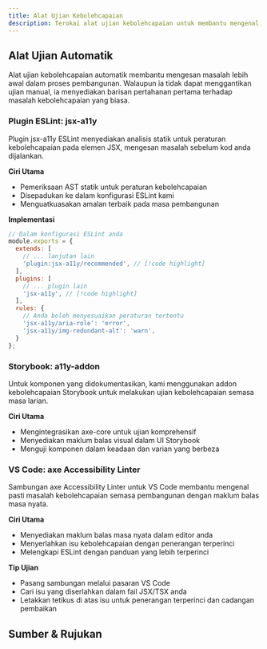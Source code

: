 ```yaml
---
title: Alat Ujian Kebolehcapaian
description: Terokai alat ujian kebolehcapaian untuk membantu mengenal pasti dan menyelesaikan isu kebolehcapaian semasa pembangunan. Alat-alat ini bekerjasama untuk memastikan komponen kami memenuhi piawaian WCAG dan menyediakan pengalaman yang lebih baik untuk semua pengguna.
---
```



## Alat Ujian Automatik

Alat ujian kebolehcapaian automatik membantu mengesan masalah lebih awal dalam proses pembangunan. Walaupun ia tidak dapat menggantikan ujian manual, ia menyediakan barisan pertahanan pertama terhadap masalah kebolehcapaian yang biasa.

### Plugin ESLint: jsx-a11y
Plugin jsx-a11y ESLint menyediakan analisis statik untuk peraturan kebolehcapaian pada elemen JSX, mengesan masalah sebelum kod anda dijalankan.

**Ciri Utama**
- Pemeriksaan AST statik untuk peraturan kebolehcapaian
- Disepadukan ke dalam konfigurasi ESLint kami
- Menguatkuasakan amalan terbaik pada masa pembangunan

**Implementasi**

```jsx
// Dalam konfigurasi ESLint anda
module.exports = {
  extends: [
    // ... lanjutan lain
    'plugin:jsx-a11y/recommended', // [!code highlight]
  ],
  plugins: [
    // ... plugin lain
    'jsx-a11y', // [!code highlight]
  ],
  rules: {
    // Anda boleh menyesuaikan peraturan tertentu
    'jsx-a11y/aria-role': 'error',
    'jsx-a11y/img-redundant-alt': 'warn',
  }
};
```
### Storybook: a11y-addon

Untuk komponen yang didokumentasikan, kami menggunakan addon kebolehcapaian Storybook untuk melakukan ujian kebolehcapaian semasa masa larian.

**Ciri Utama**
- Mengintegrasikan axe-core untuk ujian komprehensif
- Menyediakan maklum balas visual dalam UI Storybook
- Menguji komponen dalam keadaan dan varian yang berbeza

### VS Code: axe Accessibility Linter

Sambungan axe Accessibility Linter untuk VS Code membantu mengenal pasti masalah kebolehcapaian semasa pembangunan dengan maklum balas masa nyata.

**Ciri Utama**
- Menyediakan maklum balas masa nyata dalam editor anda
- Menyerlahkan isu kebolehcapaian dengan penerangan terperinci
- Melengkapi ESLint dengan panduan yang lebih terperinci

**Tip Ujian**
- Pasang sambungan melalui pasaran VS Code
- Cari isu yang diserlahkan dalam fail JSX/TSX anda
- Letakkan tetikus di atas isu untuk penerangan terperinci dan cadangan pembaikan

## Sumber & Rujukan

<Cards>
  <Card
    href="https://github.com/jsx-eslint/eslint-plugin-jsx-a11y?tab=readme-ov-file#supported-rules"
    title="jsx-a11y"
    description="Repositori dan peraturan yang disokong"
  />
  <Card
    href="https://storybook.js.org/docs/writing-tests/accessibility-testing"
    title="Ujian kebolehcapaian Storybook"
    description="Permulaan pantas dan konfigurasi untuk ujian kebolehcapaian Storybook"
  />
  <Card
    href="https://marketplace.visualstudio.com/items?itemName=deque-systems.vscode-axe-linter"
    title="axe Accessibility Linter"
    description="Pautan muat turun dan panduan untuk pemasangan"
  />
</Cards>